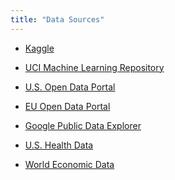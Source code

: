 ```yaml
---
title: "Data Sources"
---
```


* [Kaggle](http://www.kaggle.com)

* [UCI Machine Learning Repository](https://archive.ics.uci.edu/ml/datasets.php)

* [U.S. Open Data Portal](https://www.data.gov/)

* [EU Open Data Portal](http://data.europa.eu/euodp/en/data/)

* [Google Public Data Explorer](https://www.google.com/publicdata/directory)

* [U.S. Health Data](https://healthdata.gov/search/type/dataset)

* [World Economic Data](https://data.worldbank.org/)
